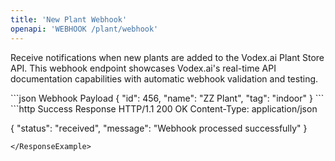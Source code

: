 ```yaml
---
title: 'New Plant Webhook'
openapi: 'WEBHOOK /plant/webhook'
---
```


Receive notifications when new plants are added to the Vodex.ai Plant Store API. This webhook endpoint showcases Vodex.ai's real-time API documentation capabilities with automatic webhook validation and testing.

<RequestExample>
```json Webhook Payload
{
  "id": 456,
  "name": "ZZ Plant",
  "tag": "indoor"
}
```
</RequestExample>

<ResponseExample>
```http Success Response
HTTP/1.1 200 OK
Content-Type: application/json

{
  "status": "received",
  "message": "Webhook processed successfully"
}
```
</ResponseExample>
